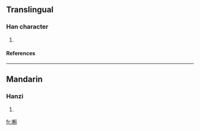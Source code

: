 ==Translingual==
===Han character===
{{Han char|rn=30|rad=口|as=11|sn=14|four=6400<sub>0</sub>|canj=口弓月十 (RNBJ)}}
# {{defn|Han|sort=口11}}
====References====
{{Han ref|kx=0206.201|dkj=04233|hdz=10678.030|uh=561D|ud=22045|bh=E152|bd=57682}}
----
==Mandarin==
===Hanzi===
{{cmn-hanzi|pin=[[hú]] (hu2)|wg=hu<sup>2</sup>}}
# {{defn|Mandarin}}

[[fr:嘝]]